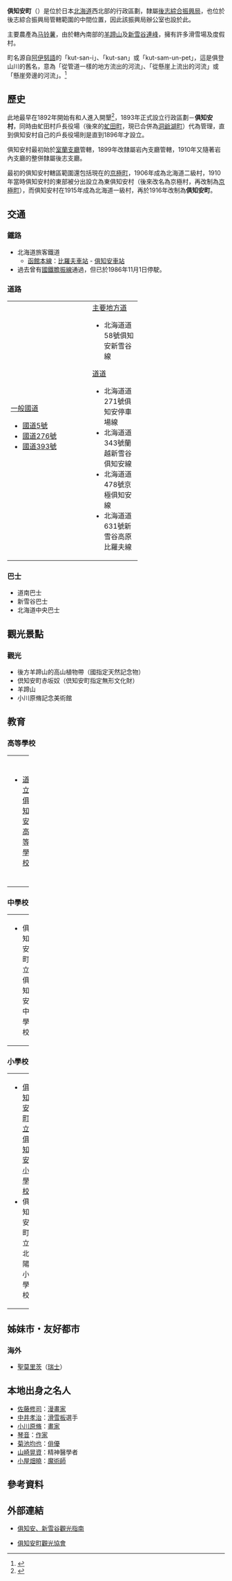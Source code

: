 {{日本町村
| 自治體名=俱知安
| 町村=町
| 圖像=[[File:Lake_Hangetsu.jpg|240px]]
| 圖像說明=[[半月湖|半月湖]]
| 町村章=[[File:Symbol_of_Kutchan,_Hokkaido.svg|100px]]
| 日文原名=倶知安町
| 平假名=くっちゃんちょう
| 羅馬字拼音=Kutchan-chō
| 都道府縣=北海道
| 支廳=後志綜合振興局
| 郡=虻田郡
| 編號=01400-1
| 面積=261.24
| 邊界未定=
| 人口=15,696
| 統計時間=2007年12月31日
| 自治體=[[仁木町|仁木町]]、[[赤井川村|赤井川村]]、[[共和町|共和町]]、[[蘭越町|蘭越町]]、[[京極町|京極町]]、[[新雪谷町|新雪谷町]]
| 樹=[[槭木|槭木]]
| 花=[[杜鵑花|常綠杜鵑]]
| 鳥=
| 其他象徵物=
| 其他象徵=
| 首長=[[福島世二|福島世二]]
| 卸任日期=
| 議員數=16
| 郵遞區號=044-0001
| 所在地=虻田郡俱知安町北1條東3丁目3
| 電話號碼=136-22-1121
| 外部連結=http://www.town.kutchan.hokkaido.jp/
| 經度=
| 緯度=
| 地圖=[[File:Kutchan_in_Shiribeshi_Subprefecture.gif|250px]]
| 註記=人口：[http://www.town.kutchan.hokkaido.jp/index.jsp 俱知安町官方網頁]
}}
'''俱知安町'''（{{jpn|j=倶知安町|hg=くっちゃんちょう|rm=Kutchan chō|f=y}}）是位於日本[[北海道|北海道]]西北部的行政區劃，隸屬[[後志綜合振興局|後志綜合振興局]]，也位於後志綜合振興局管轄範圍的中間位置，因此該振興局辦公室也設於此。

主要農產為[[马铃薯|马铃薯]]，由於轄內南部的[[羊蹄山|羊蹄山]]及[[新雪谷連峰|新雪谷連峰]]，擁有許多滑雪場及度假村。

町名源自[[阿伊努語|阿伊努語]]的「kut-san-i」、「kut-san」或「kut-sam-un-pet」，這是俱登山川的舊名，意為「從管道一樣的地方流出的河流」、「從懸崖上流出的河流」或「懸崖旁邊的河流」。<ref>{{Cite web| publisher=俱知安町公所| title=町的概要| url=http://www.town.kutchan.hokkaido.jp/town/machigaiyou/gaiyou/gaiyou.jsp| language=ja| accessdate=2008-01-08| archive-date=2007-10-24| archive-url=https://web.archive.org/web/20071024101403/http://www.town.kutchan.hokkaido.jp/town/machigaiyou/gaiyou/gaiyou.jsp| dead-url=no}}</ref>

==歷史==
此地最早在1892年開始有和人進入開墾<ref>{{Cite web| publisher=俱知安町公所| title=歷史| url=http://www.town.kutchan.hokkaido.jp/town/machigaiyou/gaiyou/rekishi.jsp| language=ja| accessdate=2008-01-08| archive-date=2007-11-14| archive-url=https://web.archive.org/web/20071114193717/http://www.town.kutchan.hokkaido.jp/town/machigaiyou/gaiyou/rekishi.jsp| dead-url=no}}</ref>，1893年正式設立行政區劃－'''俱知安村'''，同時由虻田村戶長役場（後來的[[虻田町|虻田町]]，現已合併為[[洞爺湖町|洞爺湖町]]）代為管理，直到俱知安村自己的戶長役場則是直到1896年才設立。

俱知安村最初始於[[室蘭支廳|室蘭支廳]]管轄，1899年改隸屬岩內支廳管轄，1910年又隨著岩內支廳的整併隸屬後志支廳。

最初的俱知安村轄區範圍還包括現在的[[京極町|京極町]]，1906年成為北海道二級村，1910年當時俱知安村的東部被分出設立為東俱知安村（後來改名為京極村，再改制為[[京極町|京極町]]），而俱知安村在1915年成為北海道一級村，再於1916年改制為'''俱知安町'''。

==交通==
===鐵路===
* 北海道旅客鐵道
** [[函館本線|函館本線]]：[[比羅夫車站|比羅夫車站]] - [[俱知安車站|俱知安車站]]
* 過去曾有[[國鐵|國鐵]][[膽振線|膽振線]]通過，但已於1986年11月1日停駛。

===道路===

{| width="60%"
|-----
| valign="top" width="50%" |
;[[一般國道|一般國道]]
* [[國道5號_(日本)|國道5號]]
* [[國道276號|國道276號]]
* [[國道393號|國道393號]]
| valign="top" |
;[[主要地方道|主要地方道]]
* 北海道道58號俱知安新雪谷線
;[[都道府縣道|道道]]
* 北海道道271號俱知安停車場線
* 北海道道343號蘭越新雪谷俱知安線 
* 北海道道478號京極俱知安線
* 北海道道631號新雪谷高原比羅夫線 
|}

===巴士===
* 道南巴士
* 新雪谷巴士
* 北海道中央巴士

==觀光景點==
===觀光===
* 後方羊蹄山的高山植物帶（國指定天然記念物）
* 倶知安町赤坂奴（倶知安町指定無形文化財）
* 羊蹄山
* 小川原脩記念美術館

==教育==
===高等學校===

{| width="100%"
|-----
| valign="top" width="50%" |
* [http://www.kutchan.hokkaido-c.ed.jp/ 道立俱知安高等學校] {{Wayback|url=http://www.kutchan.hokkaido-c.ed.jp/ |date=20201208071150 }}
| valign="top" |
* [http://www.kucchannougyou.hokkaido-c.ed.jp/ 道立俱知安農業高等學校] {{Wayback|url=http://www.kucchannougyou.hokkaido-c.ed.jp/ |date=20201208071157 }}
|}

===中學校===

{| width="100%"
|-----
| valign="top" width="50%" |
* 俱知安町立俱知安中學校
| valign="top" |
* 俱知安町立東陵中學校
|}

===小學校===

{| width="100%"
|-----
| valign="top" width="33%" |
* [http://www.town.kutchan.hokkaido.jp/town/gakkou/ku-syo/kutchan-syougakkou/index.jsp 俱知安町立俱知安小學校] {{Wayback|url=http://www.town.kutchan.hokkaido.jp/town/gakkou/ku-syo/kutchan-syougakkou/index.jsp |date=20130728114545 }}
* 俱知安町立北陽小學校
| valign="top" width="33%" |
* [http://www.town.kutchan.hokkaido.jp/town/gakkou/hi-syo/index.jsp 俱知安町立東小學校] {{Wayback|url=http://www.town.kutchan.hokkaido.jp/town/gakkou/hi-syo/index.jsp |date=20130728112923 }}
| valign="top" |
* 俱知安町立西小學校
** [http://www.hirafu.net/~kabayama/ 俱知安町立西小學校樺山分校] {{Wayback|url=http://www.hirafu.net/~kabayama/ |date=20080703222730 }}
|}

==姊妹市・友好都市==
===海外===
* {{flagicon|Switzerland}} [[聖莫里茨|聖莫里茨]]（[[瑞士|瑞士]]）

==本地出身之名人==
* [[佐藤修司|佐藤修司]]：[[漫畫家|漫畫家]]
* [[中井孝治|中井孝治]]：[[滑雪板|滑雪板]]選手
* [[小川原脩|小川原脩]]：[[畫家|畫家]]
* [[琴音|琴音]]：[[作家|作家]]
* [[菊池均也|菊池均也]]：[[俳優|俳優]]
* [[山崎晃資|山崎晃資]]：精神醫學者
* [[小屋畑曉|小屋畑曉]]：[[魔術師|魔術師]]

==參考資料==
{{reflist}}

==外部連結==
{{Commonscat|Kutchan, Hokkaido}}
* {{Zh icon}}[http://www.town.kutchan.hokkaido.jp/town/syoukoukankouka/pekin/kutchan-tourist-top.jsp 俱知安、新雪谷觀光指南] {{Wayback|url=http://www.town.kutchan.hokkaido.jp/town/syoukoukankouka/pekin/kutchan-tourist-top.jsp |date=20120129001225 }}
* {{Ja icon}}[http://www.niseko.co.jp/ 俱知安町觀光協會] {{Wayback|url=http://www.niseko.co.jp/ |date=20201028025212 }}

{{後志支廳}}
{{Authority control}}